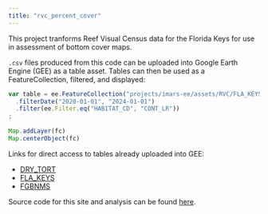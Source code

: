 ```yaml
---
title: "rvc_percent_cover"
---
```


This project tranforms Reef Visual Census data for the Florida Keys for use in assessment of bottom cover maps.

`.csv` files produced from this code can be uploaded into Google Earth Engine (GEE) as a table asset.
Tables can then be used as a FeatureCollection, filtered, and displayed:

```javascript
var table = ee.FeatureCollection("projects/imars-ee/assets/RVC/FLA_KEYS")
  .filterDate("2020-01-01", "2024-01-01")
  .filter(ee.Filter.eq("HABITAT_CD", "CONT_LR"))
;
  
Map.addLayer(fc)
Map.centerObject(fc)
```

Links for direct access to tables already uploaded into GEE:

* [DRY_TORT](https://code.earthengine.google.com/?asset=projects/imars-ee/assets/RVC/DRY_TORT)
* [FLA_KEYS](https://code.earthengine.google.com/?asset=projects/imars-ee/assets/RVC/FLA_KEYS)
* [FGBNMS](https://code.earthengine.google.com/?asset=projects/imars-ee/assets/RVC/FGBNMS)

Source code for this site and analysis can be found [here](https://github.com/USF-IMARS/rvc_habitat_cover).